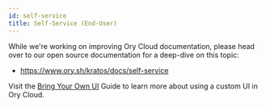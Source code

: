 ```yaml
---
id: self-service
title: Self-Service (End-User)
---
```


While we're working on improving Ory Cloud documentation, please head over
to our open source documentation for a deep-dive on this topic:

- https://www.ory.sh/kratos/docs/self-service

Visit the
[Bring Your Own UI](https://www.ory.sh/docs/guides/bring-your-user-interface)
Guide to learn more about using a custom UI in Ory Cloud.
